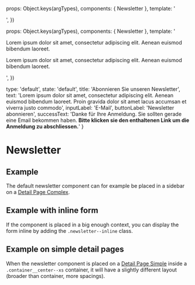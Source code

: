 
<Meta of={NewsletterStories} />

  props: Object.keys(argTypes),
  components: { Newsletter },
  template: '<main style="max-width: 600px; margin: auto"><Newsletter :type="type" :state="state" :title="title" :text="text" :input-label="inputLabel" :button-label="buttonLabel" :success-text="successText"/></main>',
})

  props: Object.keys(argTypes),
  components: { Newsletter },
  template: '<main><div class="container container--grid gap--responsive"><div class="container__center--xs vertical-spacing"><p>Lorem ipsum dolor sit amet, consectetur adipiscing elit. Aenean euismod bibendum laoreet.</p><Newsletter :type="type" :state="state" :title="title" :text="text" :input-label="inputLabel" :button-label="buttonLabel" :success-text="successText"/><p>Lorem ipsum dolor sit amet, consectetur adipiscing elit. Aenean euismod bibendum laoreet.</p></div></div></main>',
})

  type: 'default',
  state: 'default',
  title: 'Abonnieren Sie unseren Newsletter',
  text: 'Lorem ipsum dolor sit amet, consectetur adipiscing elit. Aenean euismod bibendum laoreet. Proin gravida dolor sit amet lacus accumsan et viverra justo commodo',
  inputLabel: 'E-Mail',
  buttonLabel: 'Newsletter abonnieren',
  successText: 'Danke für Ihre Anmeldung. Sie sollten gerade eine Email bekommen haben.  <strong>Bitte klicken sie den enthaltenen Link um die Anmeldung zu abschliessen.</strong>'
}

# Newsletter

## Example

The default newsletter component can for example be placed in a sidebar on a [Detail Page Complex](?path=/docs/pages-detail-page-complex--example).

<Canvas>
  <Story of={NewsletterStories.Example} />
</Canvas>

<Controls />

## Example with inline form

If the component is placed in a big enough context, you can display the form inline by adding the `.newsletter--inline` class.

<Canvas>
  <Story of={NewsletterStories.ExampleInlineForm} />
</Canvas>

## Example on simple detail pages

When the newsletter component is placed on a [Detail Page Simple](?path=/docs/pages-detail-page-simple--example) inside a `.container__center--xs` container, it will have a slightly different layout (broader than container, more spacings).

<Canvas>
  <Story of={NewsletterStories.ExampleDetailPage} />
</Canvas>
